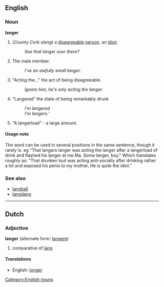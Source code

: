 ==English==
===Noun===
[[Category:English nouns]]
'''langer'''
#(''County Cork slang'') a [[disagreeable]] [[person]], an [[idiot]].
#:''See that langer over there?''
# The male member.
#:''I've an awfully small langer.''
# "Acting the..." the act of being disagreeable.
#:''Ignore him, he's only acting the langer.''
# "Langered" the state of being remarkably drunk
#:''I'm langered''
#:''I'm langers.'''
# "A langerload" - a large amount.
====Usage note====
The word can be used in several positions in the same sentence, though it rarely is.
eg "That langers langer was acting the langer after a langerload of drink and flashed his langer at me Ma. Some langer, boy."
Which translates roughly as:
"That drunken lout was acting anti-socially after drinking rather a lot and exposed his penis to my mother. He is quite the idiot."
===See also===
* [[langball]]
* [[langdang]]

----
==Dutch==
===Adjective===
'''langer''' (alternate form: [[langere]])

# comparative of [[lang]]

====Translations====
*English: [[longer]]